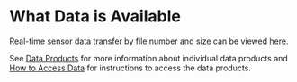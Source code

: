 # What Data is Available

Real-time sensor data transfer by file number and size can be viewed [here](http://terra-logging.ncsa.illinois.edu:3000/dashboard/db/sensor-file-counts-and-size?from=now-6M&to=now).

See [Data Products](data-products/) for more information about individual data products and [How to Access Data](how-to-access-data/) for instructions to access the data products.

